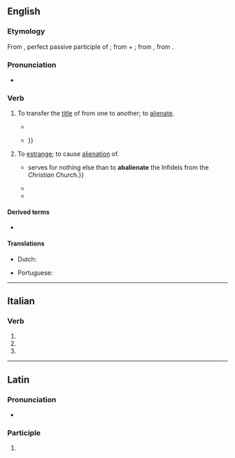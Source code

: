 ==English==

===Etymology===
From {{der|en|la|abaliēnātus}}, perfect passive participle of {{m|la|abaliēnō||alienate; remove}}; from {{m|la|ab-||by, from; away}} + {{m|la|aliēnō||alienate, estrange}}; from {{m|la|aliēnus||foreign, alien}}, from {{m|la|alius||other, another}}.

===Pronunciation===
* {{a|GenAm}} {{IPA|en|/æbˈeɪl.jəˌneɪt/|/æbˈeɪ.li.əˌneɪt/}}

===Verb===
{{en-verb|abalienat}}

# {{lb|en|civil law|transitive}} To transfer the [[title]] of from one to another; to [[alienate]].
#* {{quote-book|en|year=1861|author=Anne Manning|title=The chronicle of Ethelfled|page=153|passage=Thereat the holy mother took grief; for, if I died before my profession, what would become of the goodly hereditaments that were to be '''abalienated''' to the monastery.}}
#* {{quote-journal|en|year=1994|journal=Yugoslav law|page=46|passage=In addition, compelling to sell was not necessary either, because the foreigner, led by economic logic and his own interests, would try hard to '''abalienate''' the objects and means of work which are not used in production or in some other type of {{...}}}}
# {{lb|en|obsolete}} To [[estrange]]; to cause [[alienation]] of.
#* {{quote-book|en|year=1698|title=A voyage to the East-Indies|page=43|passage={{...}} serves for nothing else than to '''abalienate''' the Infidels from the ''Christian'' Church.}}
#* {{quote-book|en|year=1883|title=A commentary on the Greek text of the Epistle of Paul to the Ephesians|page=165|passage=National distinction did not, indeed, exist in patriarchal times, but by the formation of the theocracy the other races of men were formally '''abalienated''' from Israel, and no doubt their own vices and idolatry justified their exclusion.}}
#* {{quote-book|en|author=Edwin Sandys|title=The sermons of Edwin Sandys|year=1841|volume=4|page=300|passage=The devil and his deceitful angels do so bewitch them, and fill their hearts with vain cogitations, so '''abalienate''' their minds, and trouble their memory, that they cannot tell what is said: it is forgotten by that it is spoken.}}

====Derived terms====
* {{l|en|abalienation}}

====Translations====
{{trans-top|to transfer the title of}}
* Dutch: {{t|nl|abaliëneren}}
{{trans-mid}}
* Portuguese: {{t|pt|abalienar}}
{{trans-bottom}}

----

==Italian==

===Verb===
{{head|it|verb form|cat2=past participle forms}}

# {{inflection of|it|abalienare||2|p|pres|indc}}
# {{inflection of|it|abalienare||2|p|impr}}
# {{inflection of|it|abalienato||f|p}}

----

==Latin==

===Pronunciation===
* {{la-IPA|abaliēnāte}}

===Participle===
{{la-part-form|abaliēnāte}}

# {{inflection of|la|abaliēnātus||voc|m|s}}